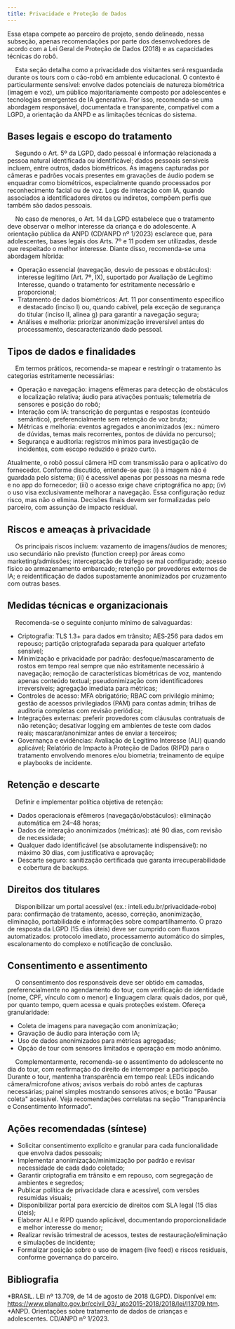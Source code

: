 ```yaml
---
title: Privacidade e Proteção de Dados
---
```


<Callout title="Aviso" type="warning">
  Essa etapa compete ao parceiro de projeto, sendo delineado, nessa subseção,
  apenas recomendações por parte dos desenvolvedores de acordo com a Lei Geral
  de Proteção de Dados (2018) e as capacidades técnicas do robô.
</Callout>

&emsp; Esta seção detalha como a privacidade dos visitantes será resguardada durante os tours com o cão-robô em ambiente educacional. O contexto é particularmente sensível: envolve dados potenciais de natureza biométrica (imagem e voz), um público majoritariamente composto por adolescentes e tecnologias emergentes de IA generativa. Por isso, recomenda-se uma abordagem responsável, documentada e transparente, compatível com a LGPD, a orientação da ANPD e as limitações técnicas do sistema.

## Bases legais e escopo do tratamento

&emsp; Segundo o Art. 5º da LGPD, dado pessoal é informação relacionada a pessoa natural identificada ou identificável; dados pessoais sensíveis incluem, entre outros, dados biométricos. As imagens capturadas por câmeras e padrões vocais presentes em gravações de áudio podem se enquadrar como biométricos, especialmente quando processados por reconhecimento facial ou de voz. Logs de interação com IA, quando associados a identificadores diretos ou indiretos, compõem perfis que também são dados pessoais.

&emsp; No caso de menores, o Art. 14 da LGPD estabelece que o tratamento deve observar o melhor interesse da criança e do adolescente. A orientação pública da ANPD (CD/ANPD nº 1/2023) esclarece que, para adolescentes, bases legais dos Arts. 7º e 11 podem ser utilizadas, desde que respeitado o melhor interesse. Diante disso, recomenda-se uma abordagem híbrida:

- Operação essencial (navegação, desvio de pessoas e obstáculos): interesse legítimo (Art. 7º, IX), suportado por Avaliação de Legítimo Interesse, quando o tratamento for estritamente necessário e proporcional;
- Tratamento de dados biométricos: Art. 11 por consentimento específico e destacado (inciso I) ou, quando cabível, pela exceção de segurança do titular (inciso II, alínea g) para garantir a navegação segura;
- Análises e melhoria: priorizar anonimização irreversível antes do processamento, descaracterizando dado pessoal.

## Tipos de dados e finalidades

&emsp; Em termos práticos, recomenda-se mapear e restringir o tratamento às categorias estritamente necessárias:

- Operação e navegação: imagens efêmeras para detecção de obstáculos e localização relativa; áudio para ativações pontuais; telemetria de sensores e posição do robô;
- Interação com IA: transcrição de perguntas e respostas (conteúdo semântico), preferencialmente sem retenção de voz bruta;
- Métricas e melhoria: eventos agregados e anonimizados (ex.: número de dúvidas, temas mais recorrentes, pontos de dúvida no percurso);
- Segurança e auditoria: registros mínimos para investigação de incidentes, com escopo reduzido e prazo curto.

<Callout title="Nota sobre vídeo ao vivo" type="info">
  Atualmente, o robô possui câmera HD com transmissão para o aplicativo do
  fornecedor. Conforme discutido, entende-se que: (i) a imagem não é guardada
  pelo sistema; (ii) é acessível apenas por pessoas na mesma rede e no app do
  fornecedor; (iii) o acesso exige chave criptográfica no app; (iv) o uso visa
  exclusivamente melhorar a navegação. Essa configuração reduz risco, mas não o
  elimina. Decisões finais devem ser formalizadas pelo parceiro, com assunção de
  impacto residual.
</Callout>

## Riscos e ameaças à privacidade

&emsp; Os principais riscos incluem: vazamento de imagens/áudios de menores; uso secundário não previsto (function creep) por áreas como marketing/admissões; interceptação de tráfego se mal configurado; acesso físico ao armazenamento embarcado; retenção por provedores externos de IA; e reidentificação de dados supostamente anonimizados por cruzamento com outras bases.

## Medidas técnicas e organizacionais

&emsp; Recomenda-se o seguinte conjunto mínimo de salvaguardas:

- Criptografia: TLS 1.3+ para dados em trânsito; AES‑256 para dados em repouso; partição criptografada separada para qualquer artefato sensível;
- Minimização e privacidade por padrão: desfoque/mascaramento de rostos em tempo real sempre que não estritamente necessário à navegação; remoção de características biométricas de voz, mantendo apenas conteúdo textual; pseudonimização com identificadores irreversíveis; agregação imediata para métricas;
- Controles de acesso: MFA obrigatório; RBAC com privilégio mínimo; gestão de acessos privilegiados (PAM) para contas admin; trilhas de auditoria completas com revisão periódica;
- Integrações externas: preferir provedores com cláusulas contratuais de não retenção; desativar logging em ambientes de teste com dados reais; mascarar/anonimizar antes de enviar a terceiros;
- Governança e evidências: Avaliação de Legítimo Interesse (ALI) quando aplicável; Relatório de Impacto à Proteção de Dados (RIPD) para o tratamento envolvendo menores e/ou biometria; treinamento de equipe e playbooks de incidente.

## Retenção e descarte

&emsp; Definir e implementar política objetiva de retenção:

- Dados operacionais efêmeros (navegação/obstáculos): eliminação automática em 24–48 horas;
- Dados de interação anonimizados (métricas): até 90 dias, com revisão de necessidade;
- Qualquer dado identificável (se absolutamente indispensável): no máximo 30 dias, com justificativa e aprovação;
- Descarte seguro: sanitização certificada que garanta irrecuperabilidade e cobertura de backups.

## Direitos dos titulares

&emsp; Disponibilizar um portal acessível (ex.: inteli.edu.br/privacidade-robo) para: confirmação de tratamento, acesso, correção, anonimização, eliminação, portabilidade e informações sobre compartilhamento. O prazo de resposta da LGPD (15 dias úteis) deve ser cumprido com fluxos automatizados: protocolo imediato, processamento automático do simples, escalonamento do complexo e notificação de conclusão.

## Consentimento e assentimento

&emsp; O consentimento dos responsáveis deve ser obtido em camadas, preferencialmente no agendamento do tour, com verificação de identidade (nome, CPF, vínculo com o menor) e linguagem clara: quais dados, por quê, por quanto tempo, quem acessa e quais proteções existem. Ofereça granularidade:

- Coleta de imagens para navegação com anonimização;
- Gravação de áudio para interação com IA;
- Uso de dados anonimizados para métricas agregadas;
- Opção de tour com sensores limitados e operação em modo anônimo.

&emsp; Complementarmente, recomenda-se o assentimento do adolescente no dia do tour, com reafirmação do direito de interromper a participação. Durante o tour, mantenha transparência em tempo real: LEDs indicando câmera/microfone ativos; avisos verbais do robô antes de capturas necessárias; painel simples mostrando sensores ativos; e botão "Pausar coleta" acessível. Veja recomendações correlatas na seção "Transparência e Consentimento Informado".

## Ações recomendadas (síntese)

- Solicitar consentimento explícito e granular para cada funcionalidade que envolva dados pessoais;
- Implementar anonimização/minimização por padrão e revisar necessidade de cada dado coletado;
- Garantir criptografia em trânsito e em repouso, com segregação de ambientes e segredos;
- Publicar política de privacidade clara e acessível, com versões resumidas visuais;
- Disponibilizar portal para exercício de direitos com SLA legal (15 dias úteis);
- Elaborar ALI e RIPD quando aplicável, documentando proporcionalidade e melhor interesse do menor;
- Realizar revisão trimestral de acessos, testes de restauração/eliminação e simulações de incidente;
- Formalizar posição sobre o uso de imagem (live feed) e riscos residuais, conforme governança do parceiro.

## Bibliografia

*BRASIL. LEI nº 13.709, de 14 de agosto de 2018 (LGPD). Disponível em: https://www.planalto.gov.br/ccivil_03/_ato2015-2018/2018/lei/l13709.htm.
*ANPD. Orientações sobre tratamento de dados de crianças e adolescentes. CD/ANPD nº 1/2023.
